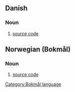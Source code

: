 ==Danish==
===Noun===
# [[source code]]
==Norwegian (Bokmål)==
===Noun===
# [[source code]]

[[Category:Bokmål language]]
